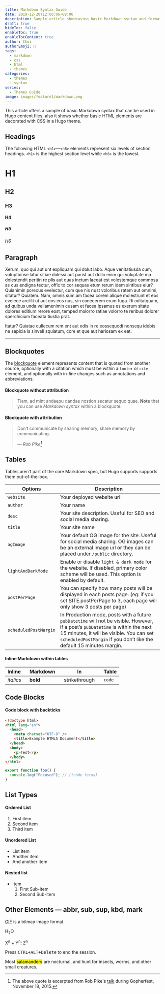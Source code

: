 ```yaml
---
title: Markdown Syntax Guide
date: 2019-12-20T12:00:06+09:00
description: Sample article showcasing basic Markdown syntax and formatting for HTML elements.
draft: true
hideToc: false
enableToc: true
enableTocContent: true
author: Choi
authorEmoji: 🤖
tags:
  - markdown
  - css
  - html
  - themes
categories:
  - themes
  - syntax
series:
  - Themes Guide
image: images/feature1/markdown.png
---
```


This article offers a sample of basic Markdown syntax that can be used in Hugo content files, also it shows whether basic HTML elements are decorated with CSS in a Hugo theme.

## Headings

The following HTML `<h1>`—`<h6>` elements represent six levels of section headings. `<h1>` is the highest section level while `<h6>` is the lowest.

# H1

## H2

### H3

#### H4

##### H5

###### H6

## Paragraph

Xerum, quo qui aut unt expliquam qui dolut labo. Aque venitatiusda cum, voluptionse latur sitiae dolessi aut parist aut dollo enim qui voluptate ma dolestendit peritin re plis aut quas inctum laceat est volestemque commosa as cus endigna tectur, offic to cor sequas etum rerum idem sintibus eiur? Quianimin porecus evelectur, cum que nis nust voloribus ratem aut omnimi, sitatur? Quiatem. Nam, omnis sum am facea corem alique molestrunt et eos evelece arcillit ut aut eos eos nus, sin conecerem erum fuga. Ri oditatquam, ad quibus unda veliamenimin cusam et facea ipsamus es exerum sitate dolores editium rerore eost, temped molorro ratiae volorro te reribus dolorer sperchicium faceata tiustia prat.

Itatur? Quiatae cullecum rem ent aut odis in re eossequodi nonsequ idebis ne sapicia is sinveli squiatum, core et que aut hariosam ex eat.

---

## Blockquotes

The [blockquote](https://developer.mozilla.org/en-US/docs/Web/HTML/Element/blockquote) element represents content that is quoted from another source, optionally with a citation which must be within a `footer` or `cite` element, and optionally with in-line changes such as annotations and abbreviations.

#### Blockquote without attribution

> Tiam, ad mint andaepu dandae nostion secatur sequo quae.
> **Note** that you can use _Markdown syntax_ within a blockquote.

#### Blockquote with attribution

> Don't communicate by sharing memory, share memory by communicating.
>
> — <cite>Rob Pike[^1]</cite>

[^1]: The above quote is excerpted from Rob Pike's [talk](https://www.youtube.com/watch?v=PAAkCSZUG1c) during Gopherfest, November 18, 2015.

## Tables

Tables aren't part of the core Markdown spec, but Hugo supports supports them out-of-the-box.

| Options               | Description                                                                                                                                                                                                                                         |
| --------------------- | --------------------------------------------------------------------------------------------------------------------------------------------------------------------------------------------------------------------------------------------------- |
| `website`             | Your deployed website url                                                                                                                                                                                                                           |
| `author`              | Your name                                                                                                                                                                                                                                           |
| `desc`                | Your site description. Useful for SEO and social media sharing.                                                                                                                                                                                     |
| `title`               | Your site name                                                                                                                                                                                                                                      |
| `ogImage`             | Your default OG image for the site. Useful for social media sharing. OG images can be an external image url or they can be placed under `/public` directory.                                                                                        |
| `lightAndDarkMode`    | Enable or disable `light & dark mode` for the website. If disabled, primary color scheme will be used. This option is enabled by default.                                                                                                           |
| `postPerPage`         | You can specify how many posts will be displayed in each posts page. (eg: if you set SITE.postPerPage to 3, each page will only show 3 posts per page)                                                                                              |
| `scheduledPostMargin` | In Production mode, posts with a future `pubDatetime` will not be visible. However, if a post’s `pubDatetime` is within the next 15 minutes, it will be visible. You can set `scheduledPostMargin` if you don’t like the default 15 minutes margin. |

#### Inline Markdown within tables

| Inline&nbsp;&nbsp;&nbsp; | Markdown&nbsp;&nbsp;&nbsp; | In&nbsp;&nbsp;&nbsp;                | Table  |
| ------------------------ | -------------------------- | ----------------------------------- | ------ |
| _italics_                | **bold**                   | ~~strikethrough~~&nbsp;&nbsp;&nbsp; | `code` |

## Code Blocks

#### Code block with backticks

```html
<!doctype html>
<html lang="en">
  <head>
    <meta charset="UTF-8" />
    <title>Example HTML5 Document</title>
  </head>
  <body>
    <p>Test</p>
  </body>
</html>
```

```js
export function foo() {
  console.log("Focused"); // [!code focus]
}
```

## List Types

#### Ordered List

1. First item
2. Second item
3. Third item

#### Unordered List

- List item
- Another item
- And another item

#### Nested list

- Item
  1. First Sub-item
  2. Second Sub-item

## Other Elements — abbr, sub, sup, kbd, mark

<abbr title="Graphics Interchange Format">GIF</abbr> is a bitmap image format.

H<sub>2</sub>O

X<sup>n</sup> + Y<sup>n</sup>: Z<sup>n</sup>

Press <kbd><kbd>CTRL</kbd>+<kbd>ALT</kbd>+<kbd>Delete</kbd></kbd> to end the session.

Most <mark>salamanders</mark> are nocturnal, and hunt for insects, worms, and other small creatures.
